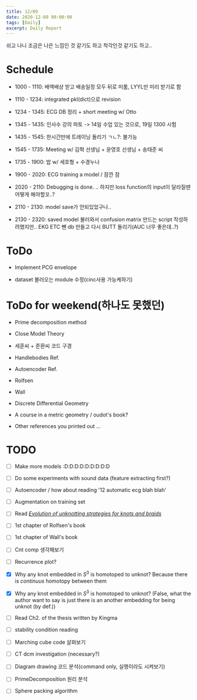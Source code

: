 ```yaml
---
title: 12/09
date: 2020-12-09 00:00:00
tags: [Daily]
excerpt: Daily Report
---
```


쉬고 나니 조금은 나은 느낌인 것 같기도 하고 착각인것 같기도 하고..


# Schedule

* 1000 - 1110: 배액배상 받고 배송일정 모두 뒤로 미룸, LYYL만 미리 받기로 함

* 1110 - 1234: integrated pkl(dict)으로 revision

* 1234 - 1345: ECG DB 정리 + short meeting w/ Otto

* 1345 - 1435: 인사수 강의 파토 -> 14일 수업 있는 것으로, 19일 1300 시험

* 1435 - 1545: 한시간만에 트레이닝 돌리기 ㄱㄴ?: 불가능

* 1545 - 1735: Meeting w/ 김혁 선생님 + 윤영호  선생님 + 송태준 씨

* 1735 - 1900: 밥 w/ 세호형 + 수경누나

* 1900 - 2020: ECG training a model / 잠깐 잠

* 2020 - 2110: Debugging is done. .. 하지만 loss function의 input이 달라질땐 어떻게 해야할꼬..?

* 2110 - 2130: model save가 안되있었구나..

* 2130 - 2320: saved model 불러와서 confusion matrix 만드는 script 작성하려했지만.. EKG ETC 뺀 db 만들고 다시 BUTT 돌리기(AUC 너무 좋은데..?)

# ToDo

* Implement PCG envelope

* dataset 불러오는 module 수정(cinc사용 가능케하기)

# ToDo for weekend(하나도 못했던)

* Prime decomposition method

* Close Model Theory

* 세훈씨 + 준환씨 코드 구경

* Handlebodies Ref.

* Autoencoder Ref.

* Rolfsen

* Wall

* Discrete Differential Geometry

* A course in a metric geometry / oudot's book?

* Other references you printed out ...

# TODO

- [ ] Make more models :D:D:D:D:D:D:D:D:D

- [ ] Do some experiments with sound data (feature extracting first?)

- [ ] Autoencoder / how about reading '12 automatic ecg blah blah'

- [ ] Augmentation on training set

- [ ] Read [_Evolution of unknotting strategies for knots and braids_](https://arxiv.org/abs/1302.0787)

- [ ] 1st chapter of Rolfsen's book

- [ ] 1st chapter of Wall's book

- [ ] Cnt comp 생각해보기

- [ ] Recurrence plot?

- [x] Why any knot embedded in $S^3$ is homotoped to unknot? Because there is _continuus_ homotopy between  them

- [x] Why any knot embedded in $S^3$ is homotoped to unknot? (False, what the author want to say is just there is an another embedding for being unknot (by def.))

- [ ] Read Ch2. of the thesis written by Kingma

- [ ] stability condition reading

- [ ] Marching cube code 살펴보기

- [ ] CT dcm investigation (necessary?)

- [ ] Diagram drawing 코드 분석(command only, 실행이라도 시켜보기)

- [ ] PrimeDecomposition 원리 분석

- [ ] Sphere packing algorithm



